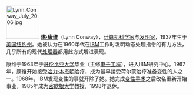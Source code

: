 [[File:Lynn_Conway_July_2006.jpg|90px]]
'''[[琳·康维|琳·康维]]'''（Lynn Conway），[[计算机科学家|计算机科学家]]与[[发明家|发明家]]，1937年生于[[美国|美国]][[纽约州|纽约州]]。她被认为在1960年代在[[IBM|IBM]]工作时发明动态处理指令的有力方法，几乎所有的现代[[处理器|处理器]]都用此方式增进表现。

康维于1963年于[[哥伦比亚大学|哥伦比亚大学]]毕业（主修[[电子工程|电子工程]]），进入IBM研究中心。1967年，康维开始接受[[哈力·本杰明|哈力·本杰明]]治疗，成为最早接受荷尔蒙治疗准备变性的人之一。1968年，IBM发现变性的事就开除了她。她完成[[变性手术|变性手术]]之后改名重新开始事业，1985年成为[[密歇根大学|密歇根大学]]教授，1998年退休。